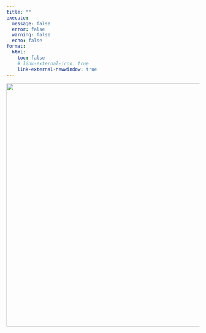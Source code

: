```yaml
---
title: ""
execute:
  message: false
  error: false
  warning: false
  echo: false
format: 
  html:
    toc: false
    # link-external-icon: true
    link-external-newwindow: true
---
```


[![](images/CSPPLibraryHandbill.jpg){fig-align="center" width="634"}](https://www.instagram.com/cspplibrary/)
